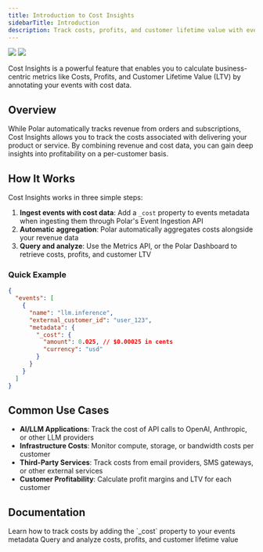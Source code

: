 ```yaml
---
title: Introduction to Cost Insights
sidebarTitle: Introduction
description: Track costs, profits, and customer lifetime value with event-based cost tracking
---
```


<img
  className="block dark:hidden"
  src="/assets/features/cost/ingestion.light.png"
/>
<img
  className="hidden dark:block"
  src="/assets/features/cost/ingestion.dark.png"
/>

Cost Insights is a powerful feature that enables you to calculate business-centric metrics like Costs, Profits, and Customer Lifetime Value (LTV) by annotating your events with cost data.

## Overview

While Polar automatically tracks revenue from orders and subscriptions, Cost Insights allows you to track the costs associated with delivering your product or service. By combining revenue and cost data, you can gain deep insights into profitability on a per-customer basis.

## How It Works

Cost Insights works in three simple steps:

1. **Ingest events with cost data**: Add a `_cost` property to events metadata when ingesting them through Polar's Event Ingestion API
2. **Automatic aggregation**: Polar automatically aggregates costs alongside your revenue data
3. **Query and analyze**: Use the Metrics API, or the Polar Dashboard to retrieve costs, profits, and customer LTV

### Quick Example

```json
{
  "events": [
    {
      "name": "llm.inference",
      "external_customer_id": "user_123",
      "metadata": {
        "_cost": {
          "amount": 0.025, // $0.00025 in cents
          "currency": "usd"
        }
      }
    }
  ]
}
```

## Common Use Cases

- **AI/LLM Applications**: Track the cost of API calls to OpenAI, Anthropic, or other LLM providers
- **Infrastructure Costs**: Monitor compute, storage, or bandwidth costs per customer
- **Third-Party Services**: Track costs from email providers, SMS gateways, or other external services
- **Customer Profitability**: Calculate profit margins and LTV for each customer

## Documentation

<CardGroup cols={2}>
  <Card
    title="Cost Events"
    icon="chart-line"
    href="/features/cost-insights/cost-events"
  >
    Learn how to track costs by adding the `_cost` property to your events
    metadata
  </Card>
  <Card
    title="Cost Metrics"
    icon="chart-bar"
    href="/features/cost-insights/cost-metrics"
  >
    Query and analyze costs, profits, and customer lifetime value
  </Card>
</CardGroup>
